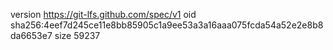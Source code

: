version https://git-lfs.github.com/spec/v1
oid sha256:4eef7d245ce11e8bb85905c1a9ee53a3a16aaa075fcda54a52e2e8b8da6653e7
size 59237
